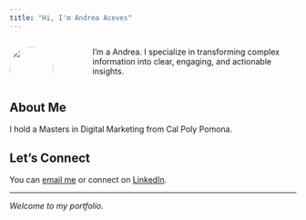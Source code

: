 ---
title: "Hi, I'm Andrea Aceves"
---

::::: columns
::: {.column width="30%"}
![](C:/Users/adrea/OneDrive/Desktop/M10/portfolio-website-template/IMG_3347.JPG){width="100%" style="border-radius: 50%;"}
:::

::: {.column width="70%" style="padding-left: 3rem;"}
I'm a Andrea. I specialize in transforming complex information into clear, engaging, and actionable insights.
:::
:::::

## About Me

I hold a Masters in Digital Marketing from Cal Poly Pomona.

## Let's Connect

You can [email me](adrea9x81@gmail.com) or connect on [LinkedIn](www.linkedin.com/in/andrea-aceves-309929222).

------------------------------------------------------------------------

*Welcome to my portfolio.*
